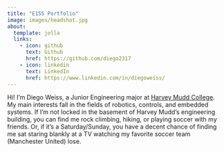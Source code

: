 ```yaml
---
title: "E155 Portfolio"
image: images/headshot.jpg
about:
  template: jolla
  links:
    - icon: github
      text: Github
      href: https://github.com/diego2317
    - icon: linkedin
      text: LinkedIn
      href: https://www.linkedin.com/in/diegoweiss/
---
```


Hi! I'm Diego Weiss, a Junior Engineering major at [Harvey Mudd College](https://hmc.edu). My main interests fall in the fields of robotics, controls, and embedded systems. If I'm not locked in the basement of Harvey Mudd's engineering building, you can find me rock climbing, hiking, or playing soccer with my friends. Or, if it's a Saturday/Sunday, you have a decent chance of finding me sat staring blankly at a TV watching my favorite soccer team (Manchester United) lose.
